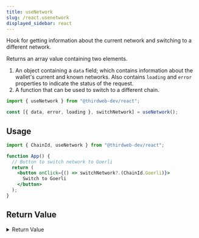```yaml
---
title: useNetwork
slug: /react.usenetwork
displayed_sidebar: react
---
```



Hook for getting information about the current network and switching to a different network.

Returns an array value containing two elements.

1. An object containing a `data` field; which contains information about the wallet's current and known networks.
   Also contains `loading` and `error` properties to indicate the status of the request.
2. A function that can be used to switch to a different chain.

```jsx
import { useNetwork } from "@thirdweb-dev/react";

const [{ data, error, loading }, switchNetwork] = useNetwork();
```

## Usage

```jsx
import { ChainId, useNetwork } from "@thirdweb-dev/react";

function App() {
  // Button to switch network to Goerli
  return (
    <button onClick={() => switchNetwork?.(ChainId.Goerli)}>
      Switch to Goerli
    </button>
  );
}
```

## Return Value

<details>
  <summary>Return Value</summary>
  <div>

The hook's `data` property, once loaded, contains the following properties:

```ts
readonly [{
    readonly data: {
        readonly chain: {
            id: number;
            unsupported: boolean | undefined;
            name?: string | undefined;
            nativeCurrency?: {
                name: string;
                symbol: string;
                decimals: 18;
            } | undefined;
            rpcUrls?: string[] | undefined;
            blockExplorers?: {
                name: string;
                url: string;
            }[] | undefined;
            testnet?: boolean | undefined;
        } | undefined;
        readonly chains: Chain[];
    };
    readonly error: Error | undefined;
    readonly loading: boolean | undefined;
}, ((chainId: number) => Promise<{
    data: undefined;
    error: SwitchChainError;
} | {
    data: Chain | undefined;
    error: undefined;
}>) | undefined];
```

</div>
</details>
